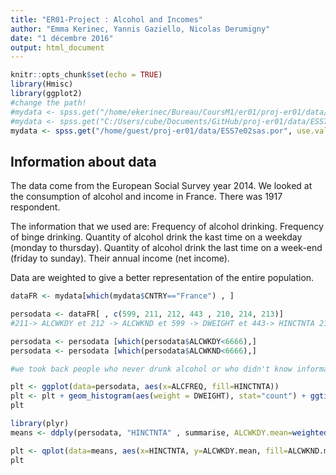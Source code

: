 ```yaml
---
title: "ER01-Project : Alcohol and Incomes"
author: "Emma Kerinec, Yannis Gaziello, Nicolas Derumigny"
date: "1 décembre 2016"
output: html_document
---
```


```r
knitr::opts_chunk$set(echo = TRUE)
library(Hmisc)
library(ggplot2)
#change the path!
#mydata <- spss.get("/home/ekerinec/Bureau/CoursM1/er01/proj-er01/data/ESS7e02sas.por", use.value.labels=TRUE)
#mydata <- spss.get("C:/Users/cube/Documents/GitHub/proj-er01/data/ESS7e02sas.por", use.value.labels=TRUE)
mydata <- spss.get("/home/guest/proj-er01/data/ESS7e02sas.por", use.value.labels=TRUE)
```

## Information about data

The data come from the European Social Survey year 2014. 
We looked at the consumption of alcohol and income in France. There was 1917 respondent. 

The information that we used are:
Frequency of alcohol drinking.
Frequency of binge drinking.
Quantity of alcohol drink the kast time on a weekday (monday to thursday).
Quantity of alcohol drink the last time on a week-end (friday to sunday).
Their annual income (net income).


Data are weighted to  give a better representation of the entire population.
```r

dataFR <- mydata[which(mydata$CNTRY=="France") , ]

persodata <- dataFR[ , c(599, 211, 212, 443 , 210, 214, 213)]
#211-> ALCWKDY et 212 -> ALCWKND et 599 -> DWEIGHT et 443-> HINCTNTA 210-> ALCFREQ et 214 -> ALCBNGE 213 -> ICGNDRA

persodata <- persodata [which(persodata$ALCWKDY<6666),]
persodata <- persodata [which(persodata$ALCWKND<6666),]

#we took back people who never drunk alcohol or who didn't know information.

plt <- ggplot(data=persodata, aes(x=ALCFREQ, fill=HINCTNTA))
plt <- plt + geom_histogram(aes(weight = DWEIGHT), stat="count") + ggtitle("Title")
plt
```

```r
library(plyr)
means <- ddply(persodata, "HINCTNTA" , summarise, ALCWKDY.mean=weighted.mean(ALCWKDY,DWEIGHT), ALCWKND.mean=weighted.mean(ALCWKND, DWEIGHT))

plt <- qplot(data=means, aes(x=HINCTNTA, y=ALCWKDY.mean, fill=ALCWKND.mean)) + geom_bar() + ggtitle("Title2")
plt
```